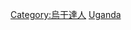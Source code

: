 [[Category:烏干達人|Category:烏干達人]]
[[Category:各職業諸國人物|Uganda]]

{{Commons cat|People of Uganda by occupation}}